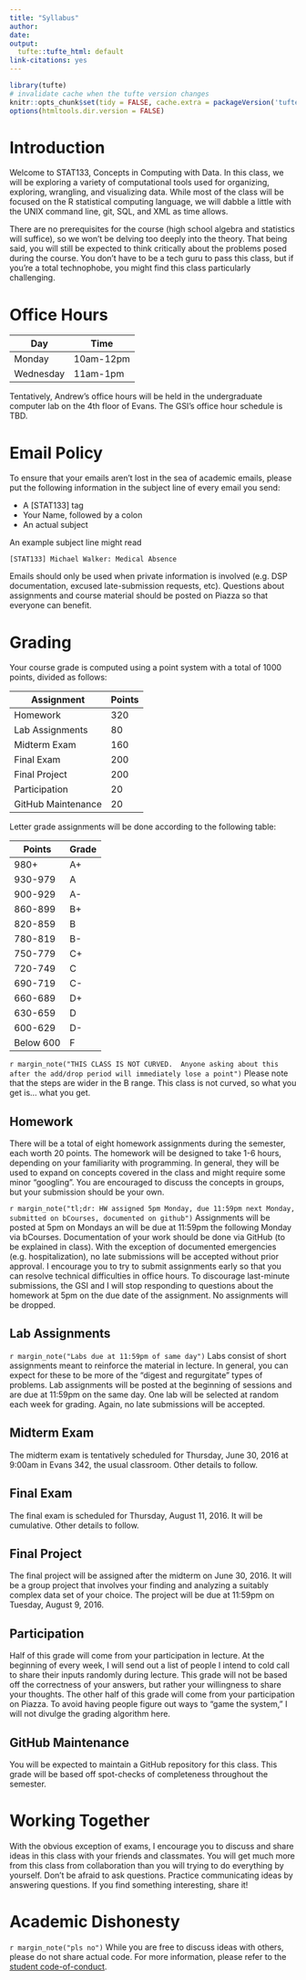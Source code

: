 ---
title: "Syllabus"
author: 
date: 
output: 
  tufte::tufte_html: default
link-citations: yes
---

```{r setup, include=FALSE}
library(tufte)
# invalidate cache when the tufte version changes
knitr::opts_chunk$set(tidy = FALSE, cache.extra = packageVersion('tufte'))
options(htmltools.dir.version = FALSE)
```

# Introduction
Welcome to STAT133, Concepts in Computing with Data.  In this class, we will be exploring a variety of computational tools used for organizing, exploring, wrangling, and visualizing data.  While most of the class will be focused on the R statistical computing language, we will dabble a little with the UNIX command line, git, SQL, and XML as time allows.

There are no prerequisites for the course (high school algebra and statistics will suffice), so we won't be delving too deeply into the theory. That being said, you will still be expected to think critically about the problems posed during the course. You don't have to be a tech guru to pass this class, but if you're a total technophobe, you might find this class particularly challenging.

# Office Hours

Day      | Time
-------- | -----
Monday   | 10am-12pm
Wednesday| 11am-1pm

Tentatively, Andrew's office hours will be held in the undergraduate computer lab on the 4th floor of Evans.  The GSI's office hour schedule is TBD.

# Email Policy
To ensure that your emails aren't lost in the sea of academic emails, please put the following information in the subject line of every email you send:

* A [STAT133] tag
* Your Name, followed by a colon
* An actual subject

An example subject line might read 
```
[STAT133] Michael Walker: Medical Absence
```
Emails should only be used when private information is involved (e.g. DSP documentation, excused late-submission requests, etc). Questions about assignments and course material should be posted on Piazza so that everyone can benefit.

# Grading

Your course grade is computed using a point system with a total of 1000 points, divided as follows:

Assignment        | Points 
----------------- | ------
Homework          | 320
Lab Assignments   | 80
Midterm Exam      | 160
Final Exam        | 200
Final Project     | 200
Participation     | 20
GitHub Maintenance| 20

Letter grade assignments will be done according to the following table:

Points         | Grade
-------------- | -----
980+           | A+
930-979        | A
900-929        | A-
860-899        | B+
820-859        | B
780-819        | B-
750-779        | C+
720-749        | C
690-719        | C-
660-689        | D+
630-659        | D
600-629        | D-
Below 600      | F

`r margin_note("THIS CLASS IS NOT CURVED.  Anyone asking about this after the add/drop period will immediately lose a point")` Please note that the steps are wider in the B range.  This class is not curved, so what you get is... what you get. 

## Homework 
There will be a total of eight homework assignments during the semester, each worth 20 points.  The homework will be designed to take 1-6 hours, depending on your familiarity with programming. In general, they will be used to expand on concepts covered in the class and might require some minor "googling".  You are encouraged to discuss the concepts in groups, but your submission should be your own.

`r margin_note("tl;dr: HW assigned 5pm Monday, due 11:59pm next Monday, submitted on bCourses, documented on github")` Assignments will be posted at 5pm on Mondays an will be due at 11:59pm the following Monday via bCourses.  Documentation of your work should be done via GitHub (to be explained in class).   With the exception of documented emergencies (e.g. hospitalization), no late submissions will be accepted without prior approval.   I encourage you to try to submit assignments early so that you can resolve technical difficulties in office hours. To discourage last-minute submissions, the GSI and I will stop responding to questions about the homework at 5pm on the due date of the assignment.  No assignments will be dropped.

## Lab Assignments
`r margin_note("Labs due at 11:59pm of same day")` Labs consist of short assignments meant to reinforce the material in lecture.  In general, you can expect for these to be more of the "digest and regurgitate" types of problems.  Lab assignments will be posted at the beginning of sessions and are due at 11:59pm on the same day.  One lab will be selected at random each week for grading.  Again, no late submissions will be accepted.

## Midterm Exam
The midterm exam is tentatively scheduled for Thursday, June 30, 2016 at 9:00am in Evans 342, the usual classroom.  Other details to follow.

## Final Exam
The final exam is scheduled for Thursday, August 11, 2016.  It will be cumulative.  Other details to follow.

## Final Project
The final project will be assigned after the midterm on June 30, 2016.  It will be a group project that involves your finding and analyzing a suitably complex data set of your choice.  The project will be due at 11:59pm on Tuesday, August 9, 2016.

## Participation
Half of this grade will come from your participation in lecture.  At the beginning of every week, I will send out a list of people I intend to cold call to share their inputs randomly during lecture.  This grade will not be based off the correctness of your answers, but rather your willingness to share your thoughts.  The other half of this grade will come from your participation on Piazza.  To avoid having people figure out ways to "game the system," I will not divulge the grading algorithm here.

## GitHub Maintenance
You will be expected to maintain a GitHub repository for this class.  This grade will be based off spot-checks of completeness throughout the semester.

# Working Together
With the obvious exception of exams, I encourage you to discuss and share ideas in this class with your friends and classmates.  You will get much more from this class from collaboration than you will trying to do everything by yourself.  Don't be afraid to ask questions.  Practice communicating ideas by answering questions.  If you find something interesting, share it!  

# Academic Dishonesty
`r margin_note("pls no")` While you are free to discuss ideas with others, please do not share actual code.  For more information, please refer to the [student code-of-conduct](http://sa.berkeley.edu/code-of-conduct).
